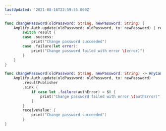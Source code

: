 ```yaml
---
lastUpdated: '2021-08-16T22:59:55.000Z'
---
```

<BlockSwitcher>

<Block name="Listener (iOS 11+)">

```swift
func changePassword(oldPassword: String, newPassword: String) {
    Amplify.Auth.update(oldPassword: oldPassword, to: newPassword) { result in
        switch result {
        case .success:
            print("Change password succeeded")
        case .failure(let error):
            print("Change password failed with error \(error)")
        }
    }
}
```

</Block>

<Block name="Combine (iOS 13+)">

```swift
func changePassword(oldPassword: String, newPassword: String) -> AnyCancellable {
    Amplify.Auth.update(oldPassword: oldPassword, to: newPassword)
        .resultPublisher
        .sink {
            if case let .failure(authError) = $0 {
                print("Change password failed with error \(authError)")
            }
        }
        receiveValue: {
            print("Change password succeeded")
        }
}
```

</Block>

</BlockSwitcher>
